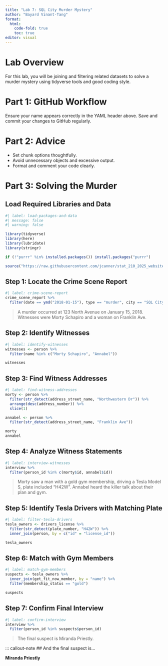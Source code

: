 ```yaml
---
title: "Lab 7: SQL City Murder Mystery"
author: "Bayard Vinant-Tang"
format:
  html:
    code-fold: true
    toc: true
editor: visual
---
```


# Lab Overview

For this lab, you will be joining and filtering related datasets to solve a murder mystery using tidyverse tools and good coding style.

# Part 1: GitHub Workflow

Ensure your name appears correctly in the YAML header above. Save and commit your changes to GitHub regularly.

# Part 2: Advice

-   Set chunk options thoughtfully.
-   Avoid unnecessary objects and excessive output.
-   Format and comment your code clearly.

# Part 3: Solving the Murder

## Load Required Libraries and Data

```r
#| label: load-packages-and-data
#| message: false
#| warning: false

library(tidyverse)
library(here)
library(lubridate)
library(stringr)

if (!"purrr" %in% installed.packages()) install.packages("purrr")

source("https://raw.githubusercontent.com/jcanner/stat_210_2025_website/main/labs/instructions/lab-7-setup.R")
```

## Step 1: Locate the Crime Scene Report

```r
#| label: crime-scene-report
crime_scene_report %>%
  filter(date == ymd("2018-01-15"), type == "murder", city == "SQL City")
```

> A murder occurred at 123 North Avenue on January 15, 2018. Witnesses were Morty Schapiro and a woman on Franklin Ave.

## Step 2: Identify Witnesses

```r
#| label: identify-witnesses
witnesses <- person %>%
  filter(name %in% c("Morty Schapiro", "Annabel"))

witnesses
```

## Step 3: Find Witness Addresses

```r
#| label: find-witness-addresses
morty <- person %>%
  filter(str_detect(address_street_name, "Northwestern Dr")) %>%
  arrange(desc(address_number)) %>%
  slice(1)

annabel <- person %>%
  filter(str_detect(address_street_name, "Franklin Ave"))

morty
annabel
```

## Step 4: Analyze Witness Statements

```r
#| label: interview-witnesses
interview %>%
  filter(person_id %in% c(morty$id, annabel$id))
```

> Morty saw a man with a gold gym membership, driving a Tesla Model S, plate included "H42W". Annabel heard the killer talk about their plan and gym.

## Step 5: Identify Tesla Drivers with Matching Plate

```r
#| label: filter-tesla-drivers
tesla_owners <- drivers_license %>%
  filter(str_detect(plate_number, "H42W")) %>%
  inner_join(person, by = c("id" = "license_id"))

tesla_owners
```

## Step 6: Match with Gym Members

```r
#| label: match-gym-members
suspects <- tesla_owners %>%
  inner_join(get_fit_now_member, by = "name") %>%
  filter(membership_status == "gold")

suspects
```

## Step 7: Confirm Final Interview

```r
#| label: confirm-interview
interview %>%
  filter(person_id %in% suspects$person_id)
```

> The final suspect is Miranda Priestly.

::: callout-note
## And the final suspect is...

**Miranda Priestly**